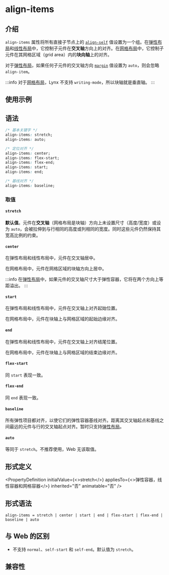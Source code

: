# align-items


## 介绍

`align-items` 属性将所有直接子节点上的 [`align-self`](./align-self.mdx) 值设置为一个组。在[弹性布局](/guide/ui/layout/flexible-box-layout.mdx)和[线性布局](/guide/ui/layout/linear-layout.mdx)中，它控制子元件在**交叉轴**方向上的对齐。在[网格布局](/guide/ui/layout/grid-layout.mdx)中，它控制子元件在其网格区域（grid area）内的**块向轴**上的对齐。

对于[弹性布局](/guide/ui/layout/flexible-box-layout.mdx)，如果任何子元件的交叉轴方向 [`margin`](./margin.mdx) 值设置为 `auto`，则会忽略 `align-item`。

:::info
对于[网格布局](/guide/ui/layout/grid-layout.mdx)，Lynx 不支持 `writing-mode`，所以块轴就是垂直轴。
:::

## 使用示例


<Go
  example="css-api"
  defaultFile="src/align-items/App.tsx"
  defaultEntryFile="dist/align-items.lynx.bundle"
  img="https://lf-lynx.tiktok-cdns.com/obj/lynx-artifacts-oss-sg/lynx-website/assets/doc/css/align-items.jpg"
  entry="src/align-items"
/>

## 语法

```css
/* 基本关键字 */
align-items: stretch;
align-items: auto;

/* 定位对齐 */
align-items: center;
align-items: flex-start;
align-items: flex-end;
align-items: start;
align-items: end;

/* 基线对齐 */
align-items: baseline;
```

### 取值

#### `stretch`

**默认值**。元件在**交叉轴**（网格布局是块轴）方向上未设置尺寸（高度/宽度）或设为 `auto`，会被拉伸到与行相同的高度或列相同的宽度。同时这些元件仍然保持其宽高比例的约束。

#### `center`

在弹性布局和线性布局中，元件在交叉轴居中。

在网格布局中，元件在网格区域的块轴方向上居中。

:::info
在[弹性布局](/guide/ui/layout/flexible-box-layout.mdx)中，如果元件的交叉轴尺寸大于弹性容器，它将在两个方向上等距溢出。
:::

#### `start`

在弹性布局和线性布局中，元件在交叉轴上对齐起始位置。

在网格布局中，元件在块轴上与网格区域的起始边缘对齐。

#### `end`

在弹性布局和线性布局中，元件在交叉轴上对齐结尾位置。

在网格布局中，元件在块轴上与网格区域的结束边缘对齐。

#### `flex-start`

同 `start` 表现一致。

#### `flex-end`

同 `end` 表现一致。

#### `baseline`

所有弹性项目都对齐，以使它们的弹性容器基线对齐。距离其交叉轴起点和基线之间最远的元件与行的交叉轴起点对齐。暂时只支持[弹性布局](/guide/ui/layout/flexible-box-layout.mdx)。

#### `auto` <Deprecated/>

等同于 `stretch`。不推荐使用，Web 无该取值。

## 形式定义


<PropertyDefinition
  initialValue={<>stretch</>}
  appliesTo={<>弹性容器，线性容器和网格容器</>}
  inherited="否"
  animatable="否"
/>

## 形式语法

```
align-items = stretch | center | start | end | flex-start | flex-end | baseline | auto
```

## 与 Web 的区别

- 不支持 `normal`、`self-start` 和 `self-end`。默认值为 `stretch`。

## 兼容性


<LegacyCompatTable metadata="css/properties/align-items" />
